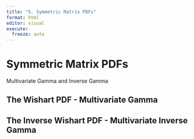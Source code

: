 ```yaml
---
title: "5. Symmetric Matrix PDFs"
format: html
editor: visual
execute:
  freeze: auto
---
```


# Symmetric Matrix PDFs

Multivariate Gamma and Inverse Gamma

## The Wishart PDF - Multivariate Gamma

## The Inverse Wishart PDF - Multivariate Inverse Gamma
